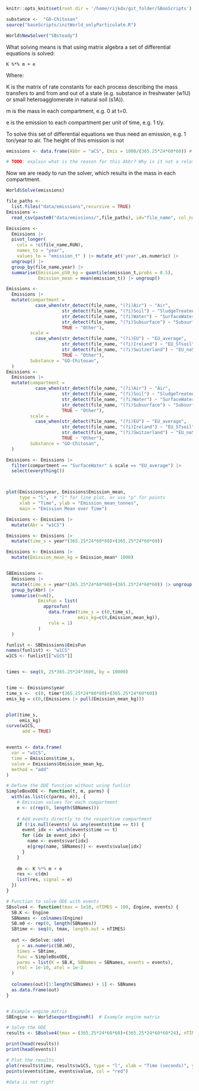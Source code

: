 
```r
knitr::opts_knit$set(root.dir = '/home/rijkdv/git_folder/SBooScripts')
```

```r
substance <-  "GO-Chitosan"
source("baseScripts/initWorld_onlyParticulate.R")

```




```r
World$NewSolver("SBsteady")
```

What solving means is that using matrix algebra a set of differential equations is solved:

`K %*% m + e`

Where:

K is the matrix of rate constants for each process describing the mass transfers to and from and out of a state (e.g. substance in freshwater (w1U) or small heteroagglomerate in natural soil (s1A)).

m is the mass in each compartment, e.g. 0 at t=0.

e is the emission to each compartment per unit of time, e.g. 1 t/y.

To solve this set of differential equations we thus need an emission, e.g. 1 ton/year to air. The height of this emission is not

```r
emissions <- data.frame(Abbr = "aCS", Emis = 1000/(365.25*24*60*60)) # convert 1 t/y to si units: kg/s

# TODO: explain what is the reason for this Abbr? Why is it not a relational table defining scale, compartment and species as for all other data?
```

Now we are ready to run the solver, which results in the mass in each compartment.

```r
World$Solve(emissions)
```



```r
file_paths <- 
  list.files("data/emissions",recursive = TRUE)
Emissions <-
  read_csv(paste0("data/emissions/",file_paths), id="file_name", col_names = c("RUN",0:24),skip = 1)

Emissions <- 
  Emissions |>
  pivot_longer(
    cols = !c(file_name,RUN),
    names_to = "year",
    values_to = "emission_t" ) |> mutate_at('year',as.numeric) |> 
  ungroup() |> 
  group_by(file_name,year) |> 
  summarise(Emission_p50_kg = quantile(emission_t,probs = 0.5),
            Emission_mean = mean(emission_t)) |> ungroup()

Emissions <- 
  Emissions |> 
  mutate(compartment = 
           case_when(str_detect(file_name, "(?i)Air") ~ "Air",
                     str_detect(file_name, "(?i)Soil") ~ "SludgeTreatedSoil",
                     str_detect(file_name, "(?i)Water") ~ "SurfaceWater",
                     str_detect(file_name, "(?i)Subsurface") ~ "Subsurface",
                     TRUE ~ "Other"),
         scale = 
           case_when(str_detect(file_name, "(?i)EU") ~ "EU_average",
                     str_detect(file_name, "(?i)Ireland") ~ "EU_STsoil",
                     str_detect(file_name, "(?i)Switzerland") ~ "EU_noSTsoil",
                     TRUE ~ "Other"),
         Substance = "GO-Chitosan",
  )
Emissions <- 
  Emissions |> 
  mutate(compartment = 
           case_when(str_detect(file_name, "(?i)Air") ~ "Air",
                     str_detect(file_name, "(?i)Soil") ~ "SludgeTreatedSoil",
                     str_detect(file_name, "(?i)Water") ~ "SurfaceWater",
                     str_detect(file_name, "(?i)Subsurface") ~ "Subsurface",
                     TRUE ~ "Other"),
         scale = 
           case_when(str_detect(file_name, "(?i)EU") ~ "EU_average",
                     str_detect(file_name, "(?i)Ireland") ~ "EU_STsoil",
                     str_detect(file_name, "(?i)Switzerland") ~ "EU_noSTsoil",
                     TRUE ~ "Other"),
         Substance = "GO-Chitosan",
  )

Emissions <- Emissions |>
  filter(compartment == "SurfaceWater" & scale == "EU_average") |> 
  select(everything())



plot(Emissions$year, Emissions$Emission_mean, 
     type = "l",  # "l" for line plot, or use "p" for points
     xlab = "Time", ylab = "Emission_mean_tonnes",
     main = "Emission Mean over Time")

```


```r

Emissions <- Emissions |>
  mutate(Abr = "w1CS")

Emissions <- Emissions |>
  mutate(time_s = year*(365.25*24*60*60)+(365.25*24*60*60))

Emissions <- Emissions |> 
  mutate(Emission_mean_kg = Emission_mean* 1000)


SBEmissions <- 
  Emissions |> 
  mutate(time_s = year*(365.25*24*60*60)+(365.25*24*60*60)) |> ungroup() |> 
  group_by(Abr) |> 
  summarise(n=n(),
            EmisFun = list(
              approxfun(
                data.frame(time_s = c(0,time_s), 
                           emis_kg=c(0,Emission_mean_kg)),
                rule = 1)
            )
  )

funlist <- SBEmissions$EmisFun
names(funlist) <- "w1CS"
w1CS <- funlist[["w1CS"]]


times <- seq(0, 25*365.25*24*3600, by = 10000)


time <- Emissions$year
time_s <-  c(0, time*(365.25*24*60*60)+(365.25*24*60*60))
emis_kg = c(0,(Emissions |> pull(Emission_mean_kg)))


plot(time_s,
     emis_kg)
curve(w1CS,
      add = TRUE)



```


```r

events <- data.frame(
  var = "w1CS",
  time = Emissions$time_s,
  value = Emissions$Emission_mean_kg,
  method = "add"
)


```

```r


# Define the ODE function without using funlist
SimpleBoxODE <- function(t, m, parms) {
  with(as.list(c(parms, m)), {
    # Emission values for each compartment
    e <- c(rep(0, length(SBNames)))
    
    # Add events directly to the respective compartment
    if (!is.null(events) && any(events$time == t)) {
      event_idx <- which(events$time == t)
      for (idx in event_idx) {
        name <- events$var[idx]
        e[grep(name, SBNames)] <- events$value[idx]
      }
    }
    
    dm <- K %*% m + e
    res <- c(dm)
    list(res, signal = e)
  })
}

# Function to solve ODE with events
SBsolve4 <- function(tmax = 1e10, nTIMES = 100, Engine, events) {
  SB.K <- Engine
  SBNames <- colnames(Engine)
  SB.m0 <- rep(0, length(SBNames))
  SBtime <- seq(0, tmax, length.out = nTIMES)
  
  out <- deSolve::ode(
    y = as.numeric(SB.m0),
    times = SBtime,
    func = SimpleBoxODE,
    parms = list(K = SB.K, SBNames = SBNames, events = events),
    rtol = 1e-10, atol = 1e-2
  )
  
  colnames(out)[1:length(SBNames) + 1] <- SBNames
  as.data.frame(out)
}


# Example engine matrix
SBEngine <- World$exportEngineR()  # Example engine matrix

# Solve the ODE
results <- SBsolve4(tmax = (365.25*24*60*60)+(365.25*24*60*60*24), nTIMES = 25, Engine = SBEngine, events = events)

print(head(results))
print(head(events))

# Plot the results
plot(results$time, results$w1CS, type = "l", xlab = "Time (seconds)", ylab = "Emission (kg)")
points(events$time, events$value, col = "red")

#data is not right


```